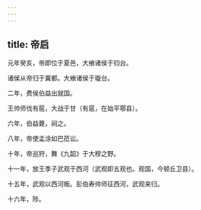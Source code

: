 ```yaml
---
---
---
```

title: 帝启
---



元年癸亥，帝即位于夏邑，大飨诸侯于钧台。

诸侯从帝归于冀都。大飨诸侯于璇台。

二年，费侯伯益出就国。

王帅师伐有扈，大战于甘（有扈，在始平鄠县）。

六年，伯益薨，祠之。

八年，帝使孟涂如巴莅讼。

十年，帝巡狩，舞《九韶》于大穆之野。

十一年，放王季子武观于西河（武观即五观也。观国，今顿丘卫县）。

十五年，武观以西河叛。彭伯寿帅师征西河，武观来归。

十六年，陟。